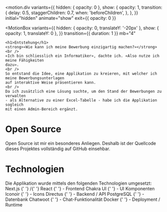 

<motion.div
  variants={{
    hidden: { opacity: 0 },
    show: {
      opacity: 1,
      transition: {
        delay: 0.5,
        staggerChildren: 0.7,
        when: 'beforeChildren',
      },
    },
  }}
  initial="hidden"
  animate="show"
  exit={{ opacity: 0 }}
>
  <MotionBox
    variants={{
      hidden: { opacity: 0, translateY: '-20px' },
      show: { opacity: 1, translateY: 0 },
    }}
    transition={{ duration: 1 }}
    mb="4"
  >
    <h1>Entstehung</h1>
    <strong>«Wie kann ich meine Bewerbung einzigartig machen?»</strong>
    <br />
    «Ich bin schliesslich ein Informatiker», dachte ich. «Also nutze ich meine Fähigkeiten
    dazu».
    <br />
    So entstand die Idee, eine Applikation zu kreieren, mit welcher ich meine Bewerbungsunterlagen
    auf interaktive Weise präsentieren kann.
    <br />
    Da ich zusätzlich eine Lösung suchte, um den Stand der Bewerbungen zu verwalten
    - als Alternative zu einer Excel-Tabelle - habe ich die Applikation sogleich
    mit einen Admin-Bereich ergänzt.
  </MotionBox>
  <MotionBox
    mt="6"
    variants={{
      hidden: { opacity: 0, translateY: '-20px' },
      show: { opacity: 1, translateY: 0 },
    }}
    transition={{ duration: 1 }}
  >
    <h1>Open Source</h1>
    Open Source ist mir ein besonderes Anliegen. Deshalb ist der Quellcode dieses
    Projektes vollständig auf <Link
      href="https://github.com/paescuj/jaa"
      isExternal
      color="blue.500"
    >
      GitHub
    </Link> einsehbar.
  </MotionBox>
  <MotionBox
    mt="6"
    variants={{
      hidden: { opacity: 0, translateY: '-20px' },
      show: { opacity: 1, translateY: 0 },
    }}
    transition={{ duration: 1 }}
  >
    <h1>Technologien</h1>
    Die Applikation wurde mittels den folgenden Technologien umgesetzt:
    <UnorderedList mt="2" spacing="2">
      <ListItem>
        <Link href="https://nextjs.org" isExternal color="blue.500">
          Next.js
        </Link>{' '}
        /{' '}
        <Link href="https://reactjs.org" isExternal color="blue.500">
          React
        </Link>{' '}
        - Frontend
      </ListItem>
      <ListItem>
        <Link href="https://chakra-ui.com" isExternal color="blue.500">
          Chakra UI
        </Link>{' '}
        - UI Komponenten
      </ListItem>
      <ListItem>
        <Link href="https://iconoir.com" isExternal color="blue.500">
          Iconoir
        </Link>{' '}
        - Icons
      </ListItem>
      <ListItem>
        <Link href="https://directus.io" isExternal color="blue.500">
          Directus
        </Link>{' '}
        - Backend / API
      </ListItem>
      <ListItem>
        <Link href="https://www.postgresql.org" isExternal color="blue.500">
          PostgreSQL
        </Link>{' '}
        - Datenbank
      </ListItem>
      <ListItem>
        <Link href="https://www.chatwoot.com" isExternal color="blue.500">
          Chatwoot
        </Link>{' '}
        - Chat-Funktionalität
      </ListItem>
      <ListItem>
        <Link
          href="https://www.docker.com/community/open-source"
          isExternal
          color="blue.500"
        >
          Docker
        </Link>{' '}
        - Deployment / Runtime
      </ListItem>
    </UnorderedList>
  </MotionBox>
</motion.div>
